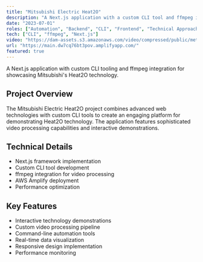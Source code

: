 ```yaml
---
title: "Mitsubishi Electric Heat2O"
description: "A Next.js application with a custom CLI tool and ffmpeg integration for processing and showcasing Mitsubishi's Heat2O technology."
date: "2023-07-01"
roles: ["Automation", "Backend", "CLI", "Frontend", "Technical Approach"]
tech: ["CLI", "ffmpeg", "Next.js"]
video: "https://dam-assets.s3.amazonaws.com/video/compressed/public/metus-interactive.mp4"
url: "https://main.dw7cq76bt3pov.amplifyapp.com/"
featured: true
---
```


A Next.js application with custom CLI tooling and ffmpeg integration for showcasing Mitsubishi's Heat2O technology.

## Project Overview

The Mitsubishi Electric Heat2O project combines advanced web technologies with custom CLI tools to create an engaging platform for demonstrating Heat2O technology. The application features sophisticated video processing capabilities and interactive demonstrations.

## Technical Details

- Next.js framework implementation
- Custom CLI tool development
- ffmpeg integration for video processing
- AWS Amplify deployment
- Performance optimization

## Key Features

- Interactive technology demonstrations
- Custom video processing pipeline
- Command-line automation tools
- Real-time data visualization
- Responsive design implementation
- Performance monitoring
